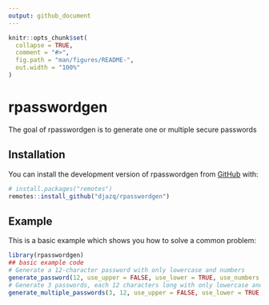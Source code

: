 ```yaml
---
output: github_document
---
```


<!-- README.md is generated from README.Rmd. Please edit that file -->

```r
knitr::opts_chunk$set(
  collapse = TRUE,
  comment = "#>",
  fig.path = "man/figures/README-",
  out.width = "100%"
)
```

# rpasswordgen

<!-- badges: start -->
<!-- badges: end -->

The goal of rpasswordgen is to generate one or multiple secure passwords

## Installation

You can install the development version of rpasswordgen from [GitHub](https://github.com/djazq/rpasswordgen) with:

``` r
# install.packages("remotes")
remotes::install_github("djazq/rpasswordgen")
```

## Example

This is a basic example which shows you how to solve a common problem:

```r
library(rpasswordgen)
## basic example code
# Generate a 12-character password with only lowercase and numbers
generate_password(12, use_upper = FALSE, use_lower = TRUE, use_numbers = TRUE, use_special = FALSE)
# Generate 3 passwords, each 12 characters long with only lowercase and numbers
generate_multiple_passwords(3, 12, use_upper = FALSE, use_lower = TRUE, use_numbers = TRUE, use_special = FALSE)
```
